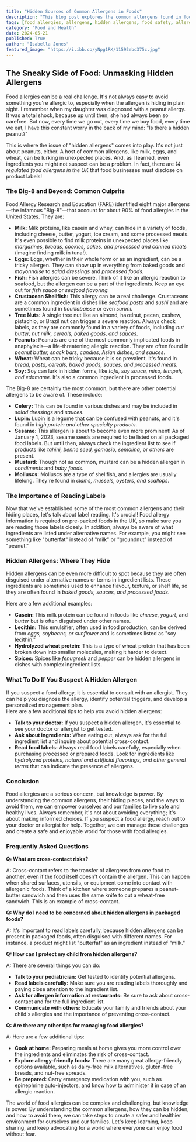 ```yaml
---
title: "Hidden Sources of Common Allergens in Foods"
description: "This blog post explores the common allergens found in food, focusing on hidden sources and ingredients that may not be immediately obvious. It provides guidance on reading labels, identifying disguised allergens, and managing potential risks."
tags: [food allergies, allergens, hidden allergens, food safety, allergy awareness, food labels, ingredient list, cross-contact, anaphylaxis, allergy management]
category: "Food and Health"
date: 2024-05-21
published: True
author: "Isabella Jones"
featured_image: "https://i.ibb.co/yNpg1RK/11592ebc375c.jpg"
---
```


## The Sneaky Side of Food: Unmasking Hidden Allergens

Food allergies can be a real challenge.  It's not always easy to avoid something you're allergic to, especially when the allergen is hiding in plain sight.  I remember when my daughter was diagnosed with a peanut allergy. It was a total shock, because up until then, she had always been so carefree. But now, every time we go out, every time we buy food, every time we eat, I have this constant worry in the back of my mind: "Is there a hidden peanut?"

This is where the issue of "hidden allergens" comes into play. It's not just about peanuts, either.  A host of common allergens, like milk, eggs, and wheat, can be lurking in unexpected places.  And, as I learned, even ingredients you might not suspect can be a problem.  In fact, there are  *14 regulated food allergens in the UK* that food businesses must disclose on product labels!

###  The Big-8 and Beyond: Common Culprits

Food Allergy Research and Education (FARE) identified eight major allergens—the infamous "Big-8"—that account for about 90% of food allergies in the United States. They are:

- **Milk:**  Milk proteins, like casein and whey, can hide in a variety of foods, including cheese, butter, yogurt, ice cream, and some processed meats.  It's even possible to find milk proteins in unexpected places like  *margarines, breads, cookies, cakes, and processed and canned meats* (imagine finding milk in tuna!). 
- **Eggs:**   Eggs, whether in their whole form or as an ingredient, can be a tricky allergen.  They can show up in everything from baked goods and *mayonnaise* to *salad dressings* and *processed foods.* 
- **Fish:** Fish allergies can be severe.  Think of it like an allergic reaction to seafood, but the allergen can be a part of the ingredients.  Keep an eye out for *fish sauce* or *seafood flavoring.*
- **Crustacean Shellfish:**  This allergy can be a real challenge.  Crustaceans are a common ingredient in dishes like *seafood pasta* and *sushi* and are sometimes found in *bouillabaisse* or even *surimi.*
- **Tree Nuts:**  A single tree nut like an almond, hazelnut, pecan, cashew, pistachio, or Brazil nut can trigger a severe reaction.  Always check labels, as they are commonly found in a variety of foods, including *nut butter, nut milk, cereals, baked goods, and sauces.*
- **Peanuts:** Peanuts are one of the most commonly implicated foods in anaphylaxis—a life-threatening allergic reaction.  They are often found in *peanut butter, snack bars, candies, Asian dishes, and sauces*.  
- **Wheat:**  Wheat can be tricky because it is so prevalent.  It's found in *bread, pasta, cereals, baked goods, sauces, and processed meats.*
- **Soy:** Soy can lurk in hidden forms, like *tofu, soy sauce, miso, tempeh, and edamame*.  It's also a common ingredient in processed foods.

The Big-8 are certainly the most common, but there are other potential allergens to be aware of.  These include:

- **Celery:**  This can be found in various dishes and may be included in *salad dressings* and *sauces.*
- **Lupin:**  Lupin is a legume that can be confused with peanuts, and it's found in *high protein and other specialty products*. 
- **Sesame:**  This allergen is about to become even more prominent!  As of January 1, 2023, sesame seeds are required to be listed on all packaged food labels.  But until then, always check the ingredient list to see if products like *tahini, benne seed, gomasio, semolina,* or *others* are present.
- **Mustard:**  Though not as common, mustard can be a hidden allergen in *condiments* and *baby foods*.
- **Molluscs:**  Molluscs are a type of shellfish, and allergies are usually lifelong.  They're found in *clams, mussels, oysters, and scallops*.

### The Importance of Reading Labels

Now that we've established some of the most common allergens and their hiding places, let's talk about label reading.  It's crucial!  Food allergy information is required on pre-packed foods in the UK, so make sure you are reading those labels closely.  In addition, always be aware of what ingredients are listed under alternative names.  For example, you might see something like "butterfat" instead of "milk" or "groundnut" instead of "peanut."

### Hidden Allergens: Where They Hide

Hidden allergens can be even more difficult to spot because they are often disguised under alternative names or terms in ingredient lists. These ingredients are sometimes used to enhance flavour, texture, or shelf life, so they are often found in *baked goods, sauces, and processed foods*.

Here are a few additional examples:

- **Casein:**  This milk protein can be found in foods like *cheese*, *yogurt*, and *butter* but is often disguised under other names. 
- **Lecithin:** This emulsifier, often used in food production, can be derived from *eggs, soybeans, or sunflower* and is sometimes listed as "soy lecithin."
- **Hydrolyzed wheat protein:**  This is a type of wheat protein that has been broken down into smaller molecules, making it harder to detect. 
- **Spices:** Spices like *fenugreek* and *pepper* can be hidden allergens in dishes with complex ingredient lists.  

###  What To Do If You Suspect A Hidden Allergen

If you suspect a food allergy, it is essential to consult with an allergist.  They can help you diagnose the allergy, identify potential triggers, and develop a personalized management plan.   
Here are a few additional tips to help you avoid hidden allergens:

- **Talk to your doctor:**  If you suspect a hidden allergen, it's essential to see your doctor or allergist to get tested.  
- **Ask about ingredients:**  When eating out, always ask for the full ingredient list and inquire about potential cross-contact.
- **Read food labels:**  Always read food labels carefully, especially when purchasing processed or prepared foods.  Look for ingredients like *hydrolyzed proteins, natural and artificial flavorings, and other general terms* that can indicate the presence of allergens.

### Conclusion

Food allergies are a serious concern, but knowledge is power.  By understanding the common allergens, their hiding places, and the ways to avoid them, we can empower ourselves and our families to live safe and healthy lives.  Always remember, it's not about avoiding everything; it's about making informed choices.  If you suspect a food allergy, reach out to your doctor or allergist for help.  Together, we can manage these challenges and create a safe and enjoyable world for those with food allergies.

### Frequently Asked Questions

**Q: What are cross-contact risks?**

A: Cross-contact refers to the transfer of allergens from one food to another, even if the food itself doesn't contain the allergen. This can happen when shared surfaces, utensils, or equipment come into contact with allergenic foods.  Think of a kitchen where someone prepares a peanut-butter sandwich and then uses the same knife to cut a wheat-free sandwich.  This is an example of cross-contact.

**Q: Why do I need to be concerned about hidden allergens in packaged foods?**

A: It's important to read labels carefully, because hidden allergens can be present in packaged foods, often disguised with different names.  For instance, a product might list "butterfat" as an ingredient instead of "milk." 

**Q: How can I protect my child from hidden allergens?**

A: There are several things you can do:

- **Talk to your pediatrician:**  Get tested to identify potential allergens.
- **Read labels carefully:**  Make sure you are reading labels thoroughly and paying close attention to the ingredient list.
- **Ask for allergen information at restaurants:**  Be sure to ask about cross-contact and for the full ingredient list.  
- **Communicate with others:**   Educate your family and friends about your child's allergies and the importance of preventing cross-contact.

 **Q: Are there any other tips for managing food allergies?**

A:  Here are a few additional tips:

- **Cook at home:**  Preparing meals at home gives you more control over the ingredients and eliminates the risk of cross-contact.
- **Explore allergy-friendly foods:**  There are many great allergy-friendly options available, such as dairy-free milk alternatives, gluten-free breads, and nut-free spreads.
- **Be prepared:**  Carry emergency medication with you, such as epinephrine auto-injectors, and know how to administer it in case of an allergic reaction.

The world of food allergies can be complex and challenging, but knowledge is power.  By understanding the common allergens, how they can be hidden, and how to avoid them, we can take steps to create a safer and healthier environment for ourselves and our families.  Let's keep learning, keep sharing, and keep advocating for a world where everyone can enjoy food without fear.
